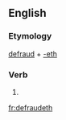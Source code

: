==English==

===Etymology===
[[defraud]] + [[-eth]]

===Verb===
{{en-verb form}}

# {{archaic third-person singular of|defraud}}

[[fr:defraudeth]]